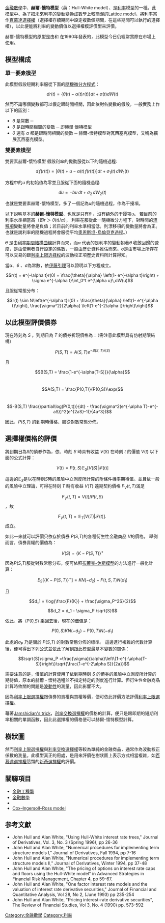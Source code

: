 {{nofootnotes|time=2011-07-22T06:50:42+00:00}}
[[金融數學|金融數學]]中、'''赫爾-懷特模型'''（英：Hull-White model）、是[[利率|利率]]模型的一種。此模型中、為了把未來利率的變動變換成數學上較簡潔的[[Lattice_model|Lattice model]]，將利率當作[[百慕達選擇權|百慕達選擇權]]（選擇權存續期間中設定複數個期間，在這些期間可以執行的選擇權），以此便能將利率的變動價值以選擇權模評價型來評價。

赫爾-懷特模型的原型是由{{le|約翰·赫爾|John C. Hull}}和{{le|艾倫·懷特|Alan White (economist)}} 在1990年發表的，此模型今日仍經常實際在市場上使用。


== 模型構成 ==

<big>'''單一要素模型'''</big>

此模型假設短期利率服從下面的[[隨機微分方程式|隨機微分方程式]]：

:<math>dr(t) = \left\{\theta(t) - \alpha(t) r(t)\right\}dt + \sigma(t) dW(t)</math>

然而不論哪個變數都可以假定跟時間相關，因此依對各變數的假設，一般實務上作以下的區別：

* ''θ'' 是常數 ─ {{le|瓦西塞克模型|Vasicek model}}
* ''θ'' 是跟時間相關的變數 ─ 即赫爾·懷特模型
* ''θ'' 還有 ''α'' 都是跟時間相關的變數 ─ 赫爾-懷特模型對瓦西塞克模型，又稱為擴展瓦西塞克模型。

<big>'''雙要素模型'''</big>

雙要素赫爾-懷特模型 {{harvcol|Hull|2006|pp=657–658}} 假設利率的變動服從以下的隨機過程:

:<math>d\,f(r(t)) = \left [\theta(t) + u - \alpha(t)\,f(r(t))\right ]dt + \sigma_1(t)\, dW_1(t)\!</math>

方程中的<math>\displaystyle u</math> 的初始值為零並且服從下面的隨機過程:

:<math>du = -bu\,dt + \sigma_2\,dW_2(t)</math>

也就是雙要素赫爾-懷特模型，多了一個記為<math>\displaystyle u</math>的隨機過程，作為干擾項。

以下說明基本的'''赫爾-懷特模型'''、也就是只有''θ'' ，沒有額外的干擾項<math>\displaystyle u</math>。
若目前的利率水準相當高（即''r'' ＞ ''θ''(''t'')/''α''）， 利率在服從此一隨機微分方程下，對時間的[[漂移項|漂移項]]變動量將會是負值；若目前的利率水準相當低，則漂移項的變動量將會為正。也就是說利率的隨機過程將會服從平均[[奧恩斯坦-烏倫貝克過程|奧恩斯坦-烏倫貝克過程]]。）


''θ'' 是由[[利率期間結構曲線|利率期間結構曲線]]計算而來，而''α'' 代表的是利率的變動朝著''θ'' 收斂回歸的速度，是由使用者自行設定的係數，一般由歷史資料推估而來。''σ''是由市場上所存在可以交易的{{le|利率交換選擇權|swaption}}跟[[利率上限选择权|利率上限选择权]]的波動校正項歷史資料所計算得知。

當''α''、''θ'' 、''σ''為常數，依[[伊藤引理|伊藤引理]]可以證明以下方程成立。

:<math> r(t) = e^{-\alpha t}r(0) +  \frac{\theta}{\alpha} \left(1- e^{-\alpha t}\right) + \sigma e^{-\alpha t}\int_0^t e^{\alpha u}\,dW(u)</math>

且服從常態分布：
:<math>r(t) \sim N\left(e^{-\alpha t}r(0) +  \frac{\theta}{\alpha} \left(1- e^{-\alpha t}\right), \frac{\sigma^2}{2\alpha} \left(1-e^{-2\alpha t}\right)\right)</math>

== 以此模型評價債券==
現在時刻為 ''S'' ，到期日為 ''T'' 的債券折現價格為：（需注意此模型具有仿射期限結構）

:<math>P(S,T) = A(S,T)e^{-B(S,T)r(S)}</math>

且

:<math> B(S,T) = \frac{1-e^{-\alpha(T-S)}}{\alpha}</math><br />

:<math> A(S,T) = \frac{P(0,T)}{P(0,S)}\exp(</math><br />

:<math>  -B(S,T) \frac{\partial\log(P(0,t))}{dt} - \frac{\sigma^2(e^{-\alpha
T}-e^{-aS})^2(e^{2aS}-1)}{4a^3})</math>


因此、''P''(''S'',''T'') 的到期時價格、服從對數常態分佈。

== 選擇權價格的評價 ==

將到期日為S的債券作為{{le|基準財|Numéraire}}，依{{le|格賽若夫定理|Girsanov theorem}}、時刻 ''S'' 時具有收益 ''V''(''S'') 在時刻 ''t'' 的價值 ''V''(''t'') 以下面的公式計算：

:<math>V(t) = P(t,S)\mathbb{E}_S[V(S)| \mathcal{F}(t)]</math>

這邊的<math>\mathbb{E}_S</math>是以在時刻''S''時的風險中立測度所計算的附條件機率期待值。並且依一般的風險中立理論，可得在時刻 ''T'' 時有收益 ''V''(''T'') 遠期契約價格 <math>F_V(t,T)</math>滿足

:<math>F_V(t,T) = V(t)/P(t,S)</math>，故

:<math>F_V(t,T) = \mathbb{E}_T[V(T)|\mathcal{F}(t)].\,</math>成立。

如此一來就可以評價只依存於債券 ''P''(''S'',''T'')的各種衍生性金融商品 ''V''的價格。
舉例而言，債券賣權的價值為：
:<math>V(S) = \left\{K - P(S,T)\right\}^+</math>


因為''P''(''S'',''T'')服從對數常態分布，便可依照[[布萊克-休斯模型|布萊克-休斯模型]]的方法進行一般化計算：
:<math>{E}_S[\left\{K-P(S,T)\right\}^{+}] = KN(-d_2) - F(t,S,T)N(d_1)</math>

且
:<math>d_1 = \log{\frac{F}{K}} + \frac{\sigma_P^2S}{2}</math>

:<math>d_2 = d_1 - \sigma_P \sqrt{S}</math>

依此，將（''P''(0,''S'') 乘回去後，現在的価値是：

:<math>P(0,S)KN(-d_2) - P(0,T)N(-d_1)</math>


此處的''σ<sub>P</sub>'' 乃是關於 ''P''(''S'',''T'') 的對數常態分佈的標準。
這邊進行複雜的代數計算後，便可得出下列公式並依此了解到跟此模型最基本變數的關係：

:<math>\sqrt{S}\sigma_P
=\frac{\sigma}{\alpha}\left\{1-e^{-\alpha(T-S)}\right\}\sqrt{\frac{1-e^{-2\alpha S}}{2a}}</math>

需要注意的是，價值的計算使用了依到期時刻 ''S'' 的債券的風險中立測度所計算的期待值，原本的赫爾・懷特過程並不指定特定的測度進行計算。但衍生性金融商品計算時攸關的問題是[[波動性|波動性]]的測量，因此影響不大。

因為[[利率上限選擇權|利率上限選擇權]]跟債券的賣權與買權等價，便可依此評價方法評價[[利率上限選擇權|利率上限選擇權]]。

藉著[[w:Jamshidian's_trick|Jamshidian's trick]]，[[利率交換選擇權|利率交換選擇權]]的價格的計算，便只是跟即期的短期利率相關的單調函數，因此此選擇權的價格便可以赫爾-懷特模型計算。

== 樹狀圖 ==

然而[[利率上限選擇權|利率上限選擇權]]與[[利率交換選擇權|利率交換選擇權]]等較為單純的金融商品，通常作為波動校正係數的測量。此模型真正的用處，是用來評價在樹狀圖上表示方式相當複雜，如[[百慕達選擇權|百慕達選擇權]]這類的[[新奇選擇權|新奇選擇權]]的評價。


== 關聯項目 ==
*[[金融工程學|金融工程學]]
*[[金融數學|金融數學]]
*{{le|瓦西塞克模型|Vasicek model}}
*[[Cox–Ingersoll–Ross_model|Cox–Ingersoll–Ross model]]

== 参考文獻 ==
*John Hull and Alan White, "Using Hull-White interest rate trees," Journal of Derivatives, Vol. 3, No. 3 (Spring 1996), pp 26-36
*John Hull and Alan White, "Numerical procedures for implementing term structure models I," Journal of Derivatives, Fall 1994, pp 7-16
*John Hull and Alan White, "Numerical procedures for implementing term structure models II," Journal of Derivatives, Winter 1994, pp 37-48 
*John Hull and Alan White, "The pricing of options on interest rate caps and floors using the Hull-White model" in Advanced Strategies in Financial Risk Management, Chapter 4, pp 59-67. 
*John Hull and Alan White, "One factor interest rate models and the valuation of interest rate derivative securities," Journal of Financial and Quantitative Analysis, Vol 28, No 2, (June 1993) pp 235-254
*John Hull and Alan White, "Pricing interest-rate derivative securities", The Review of Financial Studies, Vol 3, No. 4 (1990) pp. 573-592

{{Stochastic processes}}

{{DEFAULTSORT:赫爾-懷特模型}}
[[Category:金融數學|Category:金融數學]]
[[Category:利率|Category:利率]]